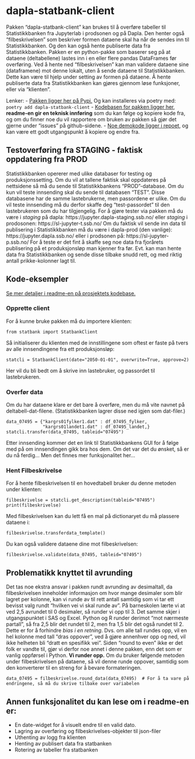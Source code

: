# dapla-statbank-client

Pakken "dapla-statbank-client" kan brukes til å overføre tabeller til Statistikkbanken fra Jupyterlab i prodsonen og på Dapla. Den henter også "filbeskrivelsen" som beskriver formen dataene skal ha når de sendes inn til Statistikkbanken. Og den kan også hente publiserte data fra Statistikkbanken.
Pakken er en python-pakke som baserer seg på at dataene (deltabellene) lastes inn i en eller flere pandas DataFrames før overføring.
Ved å hente ned "filbeskrivelsen" kan man validere dataene sine (dataframene) mot denne lokalt, uten å sende dataene til Statistikkbanken. Dette kan være til hjelp under setting av formen på dataene. Å hente publiserte data fra Statistikkbanken kan gjøres gjennom løse funksjoner, eller via "klienten".

Lenker:
- [Pakken ligger her på Pypi.](https://pypi.org/project/dapla-statbank-client/) Og kan installeres via poetry med: `poetry add dapla-statbank-client`
- [Kodebasen for pakken ligger her](https://github.com/statisticsnorway/dapla-statbank-client), **readme-en gir en teknisk innføring** som du kan følge og kopiere kode fra, og om du finner noe du vil rapportere om bruken av pakken så gjør det gjerne under "issues" på github-sidene.
- [Noe demokode ligger i repoet](https://github.com/statisticsnorway/dapla-statbank-client/blob/main/demo/), og kan være ett godt utgangspunkt å kopiere og endre fra.


## Testoverføring fra STAGING - faktisk oppdatering fra PROD
Statistikkbanken opererer med ulike databaser for testing og produksjonssetting. Om du vil at tallene faktisk skal oppdateres på nettsidene så må du sende til Statistikkbankens "PROD"-database. Om du kun vil teste innsending skal du sende til databasen "TEST".
Disse databasene har de samme lastebrukerne, men passordene er ulike. Om du vil teste innsending må du derfor skaffe deg "test-passordet" til den lastebrukeren som du har tilgjengelig.
For å gjøre tester via pakken må du være i *staging* på dapla: https://jupyter.dapla-staging.ssb.no/ eller *staging* i prodosonen: https://sl-jupyter-t.ssb.no/
Om du faktisk vil sende inn data til publisering i Statistikkbanken må du være i dapla-prod (den vanlige): https://jupyter.dapla.ssb.no/ eller i prodsonen på: https://sl-jupyter-p.ssb.no/
For å teste er det fint å skaffe seg noe data fra fjorårets publisering på et produksjonsløp man kjenner fra før. Evt. kan man hente data fra Statistikkbanken og sende disse tilbake snudd rett, og med riktig antall prikke-kolonner lagt til.


## Kode-eksempler 
[Se mer detaljer i readme-en på prosjektets kodebase.](https://github.com/statisticsnorway/dapla-statbank-client)


### Opprette client
For å kunne bruke pakken må du importere klienten:

```.python
from statbank import StatbankClient
```
Så initialiserer du klienten med de innstillingene som oftest er faste på tvers av alle innsendingene fra ett produksjonsløp:

```.python
statcli = StatbankClient(date="2050-01-01", overwrite=True, approve=2)
```
Her vil du bli bedt om å skrive inn lastebruker, og passordet til lastebrukeren.


### Overfør data
Om du har dataene klare er det bare å overføre, men du må vite navnet på deltabell-dat-filene. (Statistikkbanken lagrer disse ned igjen som dat-filer.)

```.python
data_07495 = {"kargrs01fylker1.dat" : df_07495_fylker,
              "kargrs01landet1.dat" : df_07495_landet,}
statcli.transfer(data_07495, tableid="07495")
```
Etter innsending kommer det en link til Statistikkbankens GUI for å følge med på om innsendingen gikk bra hos dem.
Om det var det du ønsket, så er du nå ferdig... Men det finnes mer funksjonalitet her...


### Hent Filbeskrivelse
For å hente filbeskrivelsen til en hovedtabell bruker du denne metoden under klienten:

```.python
filbeskrivelse = statcli.get_description(tableid="07495")
print(filbeskrivelse)
```

Med filbeskrivelsen kan du lett få en mal på dictionaryet du må plassere dataene i:

```.python
filbeskrivelse.transferdata_template()
```

Du kan også validere dataene dine mot filbeskrivelsen:

```.python
filbeskrivelse.validate(data_07495, tableid="07495")
```

## Problematikk knyttet til avrunding
Det tas noe ekstra ansvar i pakken rundt avrunding av desimaltall, da filbeskrivelsen inneholder informasjon om hvor mange desimaler som blir lagret per kolonne, kan vi runde av til rett antall samtidig som vi tar ett bevisst valg rundt "hvilken vei vi skal runde av". 
På barneskolen lærte vi at ved 2,5 avrundet til 0 desimaler, så runder vi opp til 3. Det samme skjer i utgangspunktet i SAS og Excel. Python og R runder derimot "mot nærmeste partall", så fra 2,5 blir det rundet til 2, men fra 1,5 blir det også rundet til 2. Dette er for å forhindre *bias i en retning*. Dvs. om alle tall rundes opp, vil en hel kolonne med tall "dras oppover", ved å gjøre annenhver opp og ned, vil ikke helheten bli "dratt en spesifikk vei".
Siden "round to even" ikke er det folk er vandte til, gjør vi derfor noe annet i denne pakken, enn det som er vanlig oppførsel i Python. **Vi runder opp.**
Om du bruker følgende metoden under filbeskrivelsen på dataene, så vil denne runde oppover, samtidig som den konverterer til en streng for å bevare formateringen.

```.python
data_07495 = filbeskrivelse.round_data(data_07495)  # For å ta vare på endringene, så må du skrive tilbake over variabelen
```

## Annen funksjonalitet du kan lese om i readme-en er:
- En date-widget for å visuelt endre til en valid dato.
- Lagring av overføring og filbeskrivelses-objekter til json-filer
- Uthenting av logg fra klienten
- Henting av publisert data fra statbanken
- Rotering av tabeller fra statbanken
